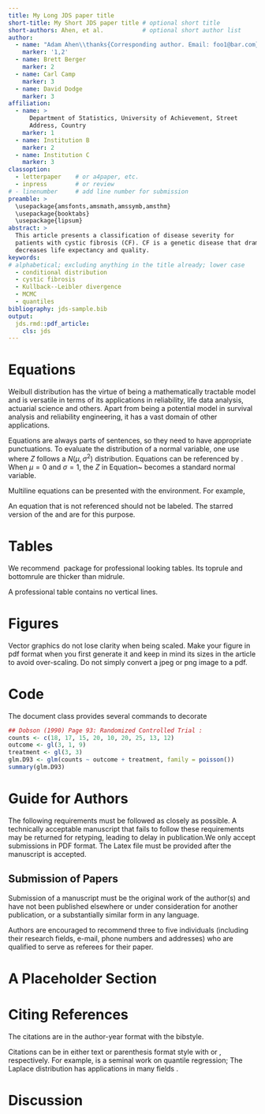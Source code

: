 ```yaml
---
title: My Long JDS paper title
short-title: My Short JDS paper title # optional short title
short-authors: Ahen, et al.           # optional short author list
author:
  - name: "Adam Ahen\\thanks{Corresponding author. Email: foo1@bar.com}"
    marker: '1,2'
  - name: Brett Berger
    marker: 2
  - name: Carl Camp
    marker: 3
  - name: David Dodge
    marker: 3
affiliation:
  - name: >
      Department of Statistics, University of Achievement, Street
      Address, Country
    marker: 1
  - name: Institution B
    marker: 2
  - name: Institution C
    marker: 3
classoption:
  - letterpaper    # or a4paper, etc.
  - inpress        # or review
# - linenumber     # add line number for submission
preamble: >
  \usepackage{amsfonts,amsmath,amssymb,amsthm}
  \usepackage{booktabs}
  \usepackage{lipsum}
abstract: >
  This article presents a classification of disease severity for
  patients with cystic fibrosis (CF). CF is a genetic disease that dramatically
  decreases life expectancy and quality.
keywords:
# alphabetical; excluding anything in the title already; lower case
  - conditional distribution
  - cystic fibrosis
  - Kullback--Leibler divergence
  - MCMC
  - quantiles
bibliography: jds-sample.bib
output:
  jds.rmd::pdf_article:
    cls: jds
---
```



# Equations

Weibull distribution has the virtue of being a mathematically tractable model
and is versatile in terms of its applications in reliability, life data
analysis, actuarial science and others. Apart from being a potential model in
survival analysis and reliability engineering, it has a vast domain of other
applications.

Equations are always parts of sentences, so they need to have
appropriate punctuations. To evaluate the distribution of a normal
variable, one use
\begin{equation}
  \label{eq:cdf}
  \Pr(Z \le t) = \Phi\left(\frac{Z - \mu}{\sigma} \right),
\end{equation}
where $Z$ follows a $N(\mu, \sigma^2)$ distribution.
Equations can be referenced by \texttt{$\backslash$eqref}.
When $\mu = 0$ and $\sigma = 1$, the $Z$ in Equation~\eqref{eq:cdf}
becomes a standard normal variable.


Multiline equations can be presented with the \texttt{align}
environment. For example,
\begin{align*}
  g_{\mu}(\phi) = 0,\\
  g_{\mu}(X) = 1.
\end{align*}


An equation that is not referenced should not be labeled. The starred
version of the \texttt{equation} and \texttt{align} are for this purpose.


# Tables

We recommend \LaTeX\ package \texttt{booktabs} for professional
looking tables. Its toprule and bottomrule are thicker than midrule.

A professional table contains no vertical lines.


# Figures

Vector graphics do not lose clarity when being scaled. Make your
figure in pdf format when you first generate it and keep in mind its
sizes in the article to avoid over-scaling. Do not simply convert a
jpeg or png image to a pdf.


# Code

The document class \texttt{jds} provides several commands to decorate
\begin{itemize}
\item inline code, such as \code{print("Hello world!")};
\item programming language, such as \proglang{R}, \proglang{Python}, and
  \proglang{C++};
\item software package, such as \pkg{stats}, \pkg{utils}.
\end{itemize}

```r
## Dobson (1990) Page 93: Randomized Controlled Trial :
counts <- c(18, 17, 15, 20, 10, 20, 25, 13, 12)
outcome <- gl(3, 1, 9)
treatment <- gl(3, 3)
glm.D93 <- glm(counts ~ outcome + treatment, family = poisson())
summary(glm.D93)
```

# Guide for Authors

The following requirements must be followed as closely as possible. A
technically acceptable manuscript that fails to follow these requirements may be
returned for retyping, leading to delay in publication.We only accept
submissions in PDF format. The Latex file must be provided after the manuscript
is accepted.

## Submission of Papers

Submission of a manuscript must be the original work of the author(s) and have
not been published elsewhere or under consideration for another publication, or
a substantially similar form in any language.

Authors are encouraged to recommend three to five individuals (including their
research fields, e-mail, phone numbers and addresses) who are qualified to serve
as referees for their paper.


# A Placeholder Section

\lipsum[4-7]

# Citing References

The citations are in the author-year format with the
\texttt{jds} bibstyle.

<!-- A bibfile contains all the citations in -->
<!-- bibtex format is prepared (see \texttt{JDSbib.bib}). Some characters -->
<!-- in the title of the references needs to be protected so that the style -->
<!-- file does not alter it. For example, in the bibtex entry for -->
<!-- \citet{Pozd:etal:2017}, the ``B'' in ``Brownian'' and the ``E'' in -->
<!-- ``estimation''  following the colon are protected. -->
<!-- A book reference \citep[e;g.,][]{Kotz2001} should have an address field. -->


Citations can be in either text or parenthesis format style with
\texttt{$\backslash$citet} or \texttt{$\backslash$citep},
respectively. For example, \citet{KoenkerBassett1978} is a seminal
work on quantile regression; The Laplace distribution has applications
in many fields \citep{Kotz2001}.


# Discussion

\lipsum[1-3]
